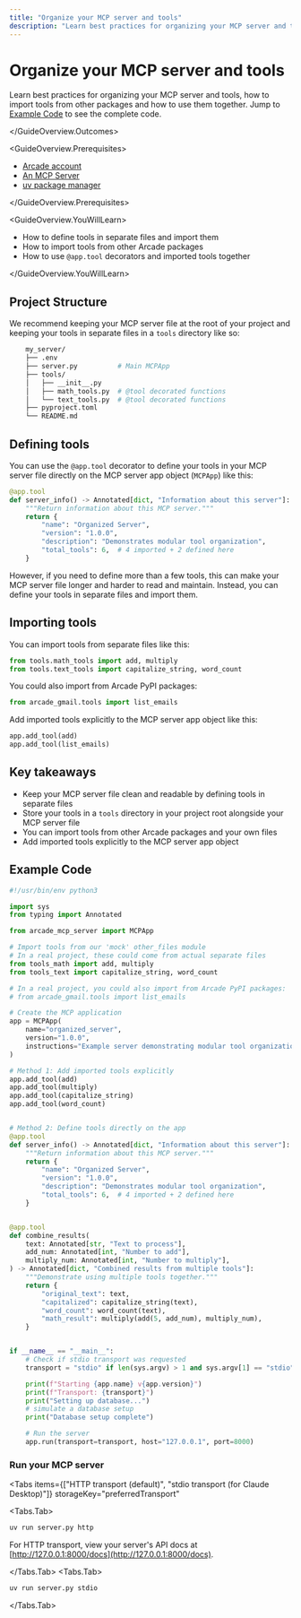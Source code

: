 ```yaml
---
title: "Organize your MCP server and tools"
description: "Learn best practices for organizing your MCP server and tools, how to import tools from other packages and how to use them together."
---
```



# Organize your MCP server and tools

<GuideOverview>
<GuideOverview.Outcomes>

Learn best practices for organizing your MCP server and tools, how to import tools from other packages and how to use them together. Jump to [Example Code](#example-code) to see the complete code.

</GuideOverview.Outcomes>

<GuideOverview.Prerequisites>

- [Arcade account](https://api.arcade.dev/signup)
- [An MCP Server](/home/build-tools/create-a-mcp-server)
- [uv package manager](https://docs.astral.sh/uv/getting-started/installation/)

</GuideOverview.Prerequisites>

<GuideOverview.YouWillLearn>

- How to define tools in separate files and import them
- How to import tools from other Arcade packages
- How to use `@app.tool` decorators and imported tools together

</GuideOverview.YouWillLearn>
</GuideOverview>

## Project Structure

We recommend keeping your MCP server file at the root of your project and keeping your tools in separate files in a `tools` directory like so:

```bash
    my_server/
    ├── .env
    ├── server.py          # Main MCPApp
    ├── tools/
    │   ├── __init__.py
    │   ├── math_tools.py  # @tool decorated functions
    │   └── text_tools.py  # @tool decorated functions
    ├── pyproject.toml
    └── README.md
```

## Defining tools

You can use the `@app.tool` decorator to define your tools in your MCP server file directly on the MCP server app object (`MCPApp`) like this:

```python filename="server.py"
@app.tool
def server_info() -> Annotated[dict, "Information about this server"]:
    """Return information about this MCP server."""
    return {
        "name": "Organized Server",
        "version": "1.0.0",
        "description": "Demonstrates modular tool organization",
        "total_tools": 6,  # 4 imported + 2 defined here
    }
```

However, if you need to define more than a few tools, this can make your MCP server file longer and harder to read and maintain. Instead, you can define your tools in separate files and import them.

## Importing tools

You can import tools from separate files like this:

```python filename="server.py"
from tools.math_tools import add, multiply
from tools.text_tools import capitalize_string, word_count
```

You could also import from Arcade PyPI packages:

```python filename="server.py"
from arcade_gmail.tools import list_emails
```

Add imported tools explicitly to the MCP server app object like this:

```python filename="server.py"
app.add_tool(add)
app.add_tool(list_emails)
```

## Key takeaways

- Keep your MCP server file clean and readable by defining tools in separate files
- Store your tools in a `tools` directory in your project root alongside your MCP server file
- You can import tools from other Arcade packages and your own files
- Add imported tools explicitly to the MCP server app object

## Example Code


```python filename="server.py"
#!/usr/bin/env python3

import sys
from typing import Annotated

from arcade_mcp_server import MCPApp

# Import tools from our 'mock' other_files module
# In a real project, these could come from actual separate files
from tools_math import add, multiply
from tools_text import capitalize_string, word_count

# In a real project, you could also import from Arcade PyPI packages:
# from arcade_gmail.tools import list_emails

# Create the MCP application
app = MCPApp(
    name="organized_server",
    version="1.0.0",
    instructions="Example server demonstrating modular tool organization",
)

# Method 1: Add imported tools explicitly
app.add_tool(add)
app.add_tool(multiply)
app.add_tool(capitalize_string)
app.add_tool(word_count)


# Method 2: Define tools directly on the app
@app.tool
def server_info() -> Annotated[dict, "Information about this server"]:
    """Return information about this MCP server."""
    return {
        "name": "Organized Server",
        "version": "1.0.0",
        "description": "Demonstrates modular tool organization",
        "total_tools": 6,  # 4 imported + 2 defined here
    }


@app.tool
def combine_results(
    text: Annotated[str, "Text to process"],
    add_num: Annotated[int, "Number to add"],
    multiply_num: Annotated[int, "Number to multiply"],
) -> Annotated[dict, "Combined results from multiple tools"]:
    """Demonstrate using multiple tools together."""
    return {
        "original_text": text,
        "capitalized": capitalize_string(text),
        "word_count": word_count(text),
        "math_result": multiply(add(5, add_num), multiply_num),
    }


if __name__ == "__main__":
    # Check if stdio transport was requested
    transport = "stdio" if len(sys.argv) > 1 and sys.argv[1] == "stdio" else "http"

    print(f"Starting {app.name} v{app.version}")
    print(f"Transport: {transport}")
    print("Setting up database...")
    # simulate a database setup
    print("Database setup complete")

    # Run the server
    app.run(transport=transport, host="127.0.0.1", port=8000)
```

### Run your MCP server

<Tabs
  items={["HTTP transport (default)", "stdio transport (for Claude Desktop)"]}
  storageKey="preferredTransport"
>
  <Tabs.Tab>

```bash
uv run server.py http
```

For HTTP transport, view your server's API docs at [http://127.0.0.1:8000/docs](http://127.0.0.1:8000/docs).

</Tabs.Tab>
<Tabs.Tab>

```bash
uv run server.py stdio
```

</Tabs.Tab>

</Tabs>

